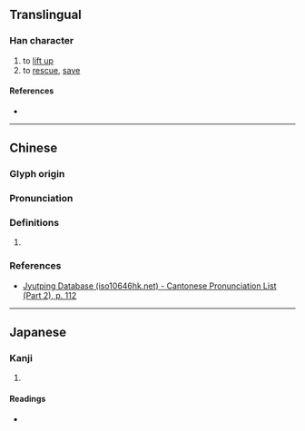 {{character info/new}}
==Translingual==

===Han character===
{{Han char|rn=64|rad=手|as=04|sn=7|four=|canj=QHT|ids=⿰扌升}}

# to [[lift up]]
# to [[rescue]], [[save]]

====References====
* {{Han ref|kx=0421.040|dkj=11879|dj=0768.050|hdz=31838.020|uh=628D|ud=25229}}

----

==Chinese==
{{zh-forms}}

===Glyph origin===
{{Han etym}}

===Pronunciation===
{{zh-pron
|m=zhěng,wàn
|c=sing1
|mc=y
|oc=y
|cat=
}}

===Definitions===
{{zh-hanzi}}

# {{rfdef|zh}}

===References===
* [http://www.iso10646hk.net/jp/document/download.jsp Jyutping Database (iso10646hk.net) - Cantonese Pronunciation List (Part 2), p. 112]

----

==Japanese==

===Kanji===
{{ja-kanji|grade=|rs=手04}}

# {{rfdef|ja|sort=手04}}

====Readings====
* {{ja-readings|on=しょう,じょう|kun=あげる,ぬく,ずく-う,とる}}